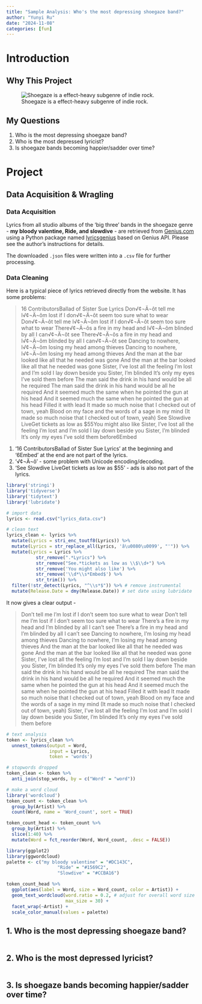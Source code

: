 ```yaml
---
title: "Sample Analysis: Who's the most depressing shoegaze band?"
author: "Yunyi Ru"
date: "2024-11-08"
categories: [fun]
---
```


# Introduction

## Why This Project

![Shoegaze is a effect-heavy subgenre of indie rock.](pedalboard.jpg)

## My Questions

1.  Who is the most depressing shoegaze band?
2.  Who is the most depressed lyricist?
3.  Is shoegaze bands becoming happier/sadder over time?

# Project

## Data Acquisition & Wragling

### Data Acquisition

Lyrics from all studio albums of the 'big three' bands in the shoegaze genre - **my bloody valentine, Ride, and slowdive** - are retrieved from [Genius.com](https://genius.com/) using a Python package named [lyricsgenius](https://www.johnwmillr.com/scraping-genius-lyrics/) based on Genius API. Please see the author's instructions for details.

The downloaded `.json` files were written into a `.csv` file for further processing.

### Data Cleaning

Here is a typical piece of lyrics retrieved directly from the website. It has some problems:

> 16 ContributorsBallad of Sister Sue Lyrics Don√¢¬Ä¬ôt tell me I√¢¬Ä¬ôm lost if I don√¢¬Ä¬ôt seem too sure what to wear Don√¢¬Ä¬ôt tell me I√¢¬Ä¬ôm lost if I don√¢¬Ä¬ôt seem too sure what to wear There√¢¬Ä¬ôs a fire in my head and I√¢¬Ä¬ôm blinded by all I can√¢¬Ä¬ôt see There√¢¬Ä¬ôs a fire in my head and I√¢¬Ä¬ôm blinded by all I can√¢¬Ä¬ôt see Dancing to nowhere, I√¢¬Ä¬ôm losing my head among thieves Dancing to nowhere, I√¢¬Ä¬ôm losing my head among thieves And the man at the bar looked like all that he needed was gone And the man at the bar looked like all that he needed was gone Sister, I've lost all the feeling I'm lost and I'm sold I lay down beside you Sister, I'm blinded It's only my eyes I've sold them before The man said the drink in his hand would be all he required The man said the drink in his hand would be all he required And it seemed much the same when he pointed the gun at his head And it seemed much the same when he pointed the gun at his head Filled it with lead It made so much noise that I checked out of town, yeah Blood on my face and the words of a sage in my mind (It made so much noise that I checked out of town, yeah) See Slowdive LiveGet tickets as low as \$55You might also like Sister, I've lost all the feeling I'm lost and I'm sold I lay down beside you Sister, I'm blinded It's only my eyes I've sold them before6Embed

1.  '16 ContributorsBallad of Sister Sue Lyrics' at the beginning and '6Embed' at the end are not part of the lyrics.
2.  '√¢¬Ä¬ô' - some problem with Unicode encoding/decoding.
3.  'See Slowdive LiveGet tickets as low as \$55' - ads is also not part of the lyrics.

```r
library('stringi')
library('tidyverse')
library('tidytext')
library('lubridate')

# import data
lyrics <- read.csv("lyrics_data.csv")

# clean text
lyrics_clean <- lyrics %>%
  mutate(Lyrics = stri_enc_toutf8(Lyrics)) %>%
  mutate(Lyrics = str_replace_all(Lyrics, 'â\u0080\u0099', "'")) %>%
  mutate(Lyrics = Lyrics %>%
           str_remove(".*Lyrics") %>%
           str_remove("See.*tickets as low as \\$\\d+") %>%
           str_remove('You might also like') %>%
           str_remove('\\d*\\s*Embed$') %>%
           str_trim()) %>%
  filter(!str_detect(Lyrics, "^\\s*$")) %>% # remove instrumental
  mutate(Release.Date = dmy(Release.Date)) # set date using lubridate
```

It now gives a clear output -

> Don't tell me I'm lost if I don't seem too sure what to wear Don't tell me I'm lost if I don't seem too sure what to wear There's a fire in my head and I'm blinded by all I can't see There's a fire in my head and I'm blinded by all I can't see Dancing to nowhere, I'm losing my head among thieves Dancing to nowhere, I'm losing my head among thieves And the man at the bar looked like all that he needed was gone And the man at the bar looked like all that he needed was gone Sister, I've lost all the feeling I'm lost and I'm sold I lay down beside you Sister, I'm blinded It's only my eyes I've sold them before The man said the drink in his hand would be all he required The man said the drink in his hand would be all he required And it seemed much the same when he pointed the gun at his head And it seemed much the same when he pointed the gun at his head Filled it with lead It made so much noise that I checked out of town, yeah Blood on my face and the words of a sage in my mind (It made so much noise that I checked out of town, yeah) Sister, I've lost all the feeling I'm lost and I'm sold I lay down beside you Sister, I'm blinded It's only my eyes I've sold them before

```r
# text analysis
token <- lyrics_clean %>%
  unnest_tokens(output = Word, 
                input = Lyrics, 
                token = 'words')

# stopwords dropped
token_clean <- token %>%
  anti_join(stop_words, by = c("Word" = "word"))

# make a word cloud
library('wordcloud')
token_count <- token_clean %>%
  group_by(Artist) %>%
  count(Word, name = 'Word_count', sort = TRUE)

token_count_head <- token_count %>%
  group_by(Artist) %>%
  slice(1:40) %>%
  mutate(Word = fct_reorder(Word, Word_count, .desc = FALSE))

library(ggplot2)
library(ggwordcloud)
palette <- c("my bloody valentine" = "#DC143C",
                   "Ride" = "#1569C2",
                   "Slowdive" = "#CCBA16")

token_count_head %>%
  ggplot(aes(label = Word, size = Word_count, color = Artist)) + 
  geom_text_wordcloud(word.ratio = 0.2, # adjust for overall word size
                      max_size = 30) +
  facet_wrap(~Artist) +
  scale_color_manual(values = palette)

```

## 1. Who is the most depressing shoegaze band?

```r

```

## 2. Who is the most depressed lyricist?

```r

```

## 3. Is shoegaze bands becoming happier/sadder over time?

```r

```
